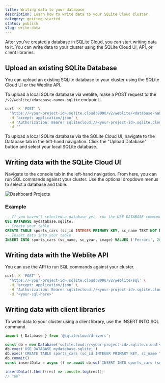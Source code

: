 ```yaml
---
title: Writing data to your database
description: Learn how to write data to your SQLite Cloud cluster.
category: getting-started
status: publish
slug: write-data
---
```


After you've created a database in SQLite Cloud, you can start writing data to it. You can write data to your cluster using the SQLite Cloud UI, API, or client libraries.

## Upload an existing SQLite Database
You can upload an existing SQLite database to your cluster using the SQLite Cloud UI or the Weblite API.

To upload a local SQLite database via weblite, make a POST request to the `/v2/weblite/<database-name>.sqlite` endpoint.

```bash
curl -X 'POST' \
  'https://<your-project-id>.sqlite.cloud:8090/v2/weblite/<database-name>.sqlite' \
  -H 'accept: application/json' \
  -H 'Authorization: Bearer sqlitecloud://<your-project-id>.sqlite.cloud:8860?apikey=<your-api-key' \
  -d ''
```

To upload a local SQLite database via the SQLite Cloud UI, navigate to the Database tab in the left-hand navigation. Click the "Upload Database" button and select your local SQLite database.

## Writing data with the SQLite Cloud UI
Navigate to the console tab in the left-hand navigation. From here, you can run SQL commands against your cluster. Use the optional dropdown menus to select a database and table.

![Dashboard Projects](@docs-website-assets/introduction/dashboard_console.png)

### Example
```sql
-- If you haven't selected a database yet, run the USE DATABASE command
USE DATABASE mydatabase.sqlite; 
-- Create your table
CREATE TABLE sports_cars (sc_id INTEGER PRIMARY KEY, sc_name TEXT NOT NULL, sc_year INTEGER NOT NULL, image BLOB);
-- Insert data into your table
INSERT INTO sports_cars (sc_name, sc_year, image) VALUES ('Ferrari', 2021, 'https://example.com/ferrari.jpg');
```

## Writing data with the Weblite API
You can use the API to run SQL commands against your cluster. 

```bash
curl -X 'POST' \
  'https://<your-project-id>.sqlite.cloud:8090/v2/weblite/sql' \
  -H 'accept: application/json' \
  -H 'Authorization: Bearer sqlitecloud://<your-project-id>.sqlite.cloud:8860?apikey=<your-api-key>' \
  -d '<your-sql-here>'
```

## Writing data with client libraries
To write data to your cluster using a client library, use the INSERT INTO SQL command. 

```javascript
import { Database } from '@sqlitecloud/drivers';

const db = new Database('sqlitecloud://<your-project-id>.sqlite.cloud:<your-host-port>?apikey=<your-api-key>')
db.exec('USE DATABASE mydatabase.sqlite;')
db.exec('CREATE TABLE sports_cars (sc_id INTEGER PRIMARY KEY, sc_name TEXT NOT NULL, sc_year INTEGER NOT NULL, image BLOB);')
db.commit()
const insertData = async () => await db.sql`INSERT INTO sports_cars (sc_name, sc_year, image) VALUES ('Ferrari', 2021, 'https://example.com/ferrari.jpg');`;

insertData().then((res) => console.log(res));
// "OK"
```

